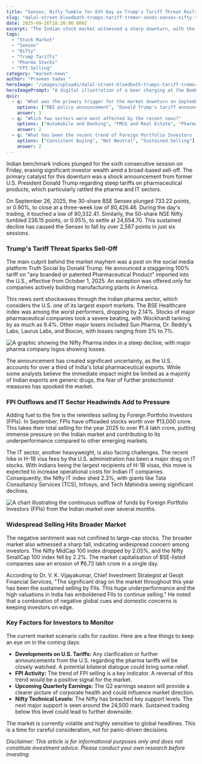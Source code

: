 ```yaml
---
title: "Sensex, Nifty Tumble for 6th Day as Trump's Tariff Threat Roils Markets"
slug: "dalal-street-bloodbath-trumps-tariff-tremor-sends-sensex-nifty-tumbling"
date: 2025-09-26T18:30:00.000Z
excerpt: "The Indian stock market witnessed a sharp downturn, with the Sensex and Nifty falling for the sixth consecutive session. The sell-off was triggered by former U.S. President Donald Trump's proposal of a 100% tariff on pharma products, compounded by relentless FPI selling."
tags:
  - "Stock Market"
  - "Sensex"
  - "Nifty"
  - "Trump Tariffs"
  - "Pharma Stocks"
  - "FPI Selling"
category: "market-news"
author: "Praveen Yadav "
heroImage: "/images/uploads/dalal-street-bloodbath-trumps-tariff-tremor-sends-sensex-nifty-tumbling/hero-image.jpg"
heroImagePrompt: "A digital illustration of a bear charging at the Bombay Stock Exchange building, symbolizing a bearish market trend on Dalal Street, with stock tickers showing red downward arrows in the background."
quiz:
  - q: "What was the primary trigger for the market downturn on September 26, 2025?"
    options: ["RBI policy announcement", "Donald Trump's tariff announcement on pharma products", "Poor quarterly earnings from a major company"]
    answer: 1
  - q: "Which two sectors were most affected by the recent news?"
    options: ["Automobile and Banking", "FMCG and Real Estate", "Pharma and IT"]
    answer: 2
  - q: "What has been the recent trend of Foreign Portfolio Investors (FPIs) in the Indian market?"
    options: ["Consistent Buying", "Net Neutral", "Sustained Selling"]
    answer: 2
---
```


Indian benchmark indices plunged for the sixth consecutive session on Friday, erasing significant investor wealth amid a broad-based sell-off. The primary catalyst for this downturn was a shock announcement from former U.S. President Donald Trump regarding steep tariffs on pharmaceutical products, which particularly rattled the pharma and IT sectors.

On September 26, 2025, the 30-share BSE Sensex plunged 733.22 points, or 0.90%, to close at a three-week low of 80,426.46. During the day's trading, it touched a low of 80,332.41. Similarly, the 50-share NSE Nifty tumbled 236.15 points, or 0.95%, to settle at 24,654.70. This sustained decline has caused the Sensex to fall by over 2,587 points in just six sessions.

### Trump's Tariff Threat Sparks Sell-Off

The main culprit behind the market mayhem was a post on the social media platform Truth Social by Donald Trump. He announced a staggering 100% tariff on "any branded or patented Pharmaceutical Product" imported into the U.S., effective from October 1, 2025. An exception was offered only for companies actively building manufacturing plants in America.

This news sent shockwaves through the Indian pharma sector, which considers the U.S. one of its largest export markets. The BSE Healthcare index was among the worst performers, dropping by 2.14%. Stocks of major pharmaceutical companies took a severe beating, with Wockhardt tanking by as much as 9.4%. Other major losers included Sun Pharma, Dr. Reddy's Labs, Laurus Labs, and Biocon, with losses ranging from 3% to 7%.

![A graphic showing the Nifty Pharma index in a steep decline, with major pharma company logos showing losses.](/images/uploads/dalal-street-bloodbath-trumps-tariff-tremor-sends-sensex-nifty-tumbling/pharma-index-fall.png)

The announcement has created significant uncertainty, as the U.S. accounts for over a third of India's total pharmaceutical exports. While some analysts believe the immediate impact might be limited as a majority of Indian exports are generic drugs, the fear of further protectionist measures has spooked the market.

### FPI Outflows and IT Sector Headwinds Add to Pressure

Adding fuel to the fire is the relentless selling by Foreign Portfolio Investors (FPIs). In September, FPIs have offloaded stocks worth over ₹13,000 crore. This takes their total selling for the year 2025 to over ₹1.4 lakh crore, putting immense pressure on the Indian market and contributing to its underperformance compared to other emerging markets.

The IT sector, another heavyweight, is also facing challenges. The recent hike in H-1B visa fees by the U.S. administration has been a major drag on IT stocks. With Indians being the largest recipients of H-1B visas, this move is expected to increase operational costs for Indian IT companies. Consequently, the Nifty IT index shed 2.3%, with giants like Tata Consultancy Services (TCS), Infosys, and Tech Mahindra seeing significant declines.

![A chart illustrating the continuous outflow of funds by Foreign Portfolio Investors (FPIs) from the Indian market over several months.](/images/uploads/dalal-street-bloodbath-trumps-tariff-tremor-sends-sensex-nifty-tumbling/fpi-outflow-chart.png)

### Widespread Selling Hits Broader Market

The negative sentiment was not confined to large-cap stocks. The broader market also witnessed a sharp fall, indicating widespread concern among investors. The Nifty MidCap 100 index dropped by 2.05%, and the Nifty SmallCap 100 index fell by 2.2%. The market capitalisation of BSE-listed companies saw an erosion of ₹6.73 lakh crore in a single day.

According to Dr. V. K. Vijayakumar, Chief Investment Strategist at Geojit Financial Services, "The significant drag on the market throughout this year has been the sustained selling by FIIs. This huge underperformance and the high valuations in India has emboldened FIIs to continue selling." He noted that a combination of negative global cues and domestic concerns is keeping investors on edge.

### Key Factors for Investors to Monitor

The current market scenario calls for caution. Here are a few things to keep an eye on in the coming days:

*   **Developments on U.S. Tariffs:** Any clarification or further announcements from the U.S. regarding the pharma tariffs will be closely watched. A potential bilateral dialogue could bring some relief.
*   **FPI Activity:** The trend of FPI selling is a key indicator. A reversal of this trend would be a positive signal for the market.
*   **Upcoming Quarterly Earnings:** The Q2 earnings season will provide a clearer picture of corporate health and could influence market direction.
*   **Nifty Technical Levels:** The Nifty has breached key support levels. The next major support is seen around the 24,500 mark. Sustained trading below this level could lead to further downside.

The market is currently volatile and highly sensitive to global headlines. This is a time for careful consideration, not for panic-driven decisions.

*Disclaimer: This article is for informational purposes only and does not constitute investment advice. Please conduct your own research before investing.*